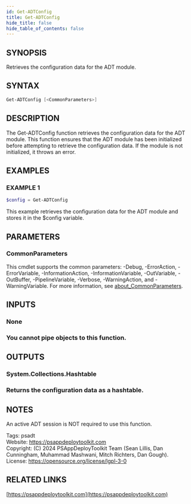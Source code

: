 ```yaml
---
id: Get-ADTConfig
title: Get-ADTConfig
hide_title: false
hide_table_of_contents: false
---
```


## SYNOPSIS

Retrieves the configuration data for the ADT module.

## SYNTAX

```powershell
Get-ADTConfig [<CommonParameters>]
```

## DESCRIPTION

The Get-ADTConfig function retrieves the configuration data for the ADT module.
This function ensures that the ADT module has been initialized before attempting to retrieve the configuration data.
If the module is not initialized, it throws an error.

## EXAMPLES

### EXAMPLE 1

```powershell
$config = Get-ADTConfig
```

This example retrieves the configuration data for the ADT module and stores it in the $config variable.

## PARAMETERS

### CommonParameters

This cmdlet supports the common parameters: -Debug, -ErrorAction, -ErrorVariable, -InformationAction, -InformationVariable, -OutVariable, -OutBuffer, -PipelineVariable, -Verbose, -WarningAction, and -WarningVariable. For more information, see [about_CommonParameters](http://go.microsoft.com/fwlink/?LinkID=113216).

## INPUTS

### None

### You cannot pipe objects to this function.
## OUTPUTS

### System.Collections.Hashtable

### Returns the configuration data as a hashtable.
## NOTES
An active ADT session is NOT required to use this function.

Tags: psadt<br />
Website: https://psappdeploytoolkit.com<br />
Copyright: (C) 2024 PSAppDeployToolkit Team (Sean Lillis, Dan Cunningham, Muhammad Mashwani, Mitch Richters, Dan Gough).<br />
License: https://opensource.org/license/lgpl-3-0

## RELATED LINKS

[https://psappdeploytoolkit.com](https://psappdeploytoolkit.com)
